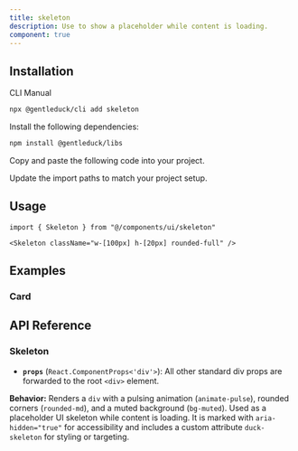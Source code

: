 ```yaml
---
title: skeleton
description: Use to show a placeholder while content is loading.
component: true
---
```


<ComponentPreview name="skeleton-1" description="A skeleton component." />

## Installation

<Tabs defaultValue="cli">

<TabsList>
  <TabsTrigger value="cli">CLI</TabsTrigger>
  <TabsTrigger value="manual">Manual</TabsTrigger>
</TabsList>
<TabsContent value="cli">

```bash
npx @gentleduck/cli add skeleton
```

</TabsContent>

<TabsContent value="manual">

<Steps>

<Step>Install the following dependencies:</Step>

```bash
npm install @gentleduck/libs 
```

<Step>Copy and paste the following code into your project.</Step>

<ComponentSource name="skeleton" />

<Step>Update the import paths to match your project setup.</Step>

</Steps>

</TabsContent>

</Tabs>

## Usage

```tsx
import { Skeleton } from "@/components/ui/skeleton"
```

```tsx
<Skeleton className="w-[100px] h-[20px] rounded-full" />
```

## Examples

### Card

<ComponentPreview
  name="skeleton-2"
  description="A card with skeleton showing a loading state."
/>

## API Reference

### **Skeleton**

* **`props`** (`React.ComponentProps<'div'>`): All other standard div props are forwarded to the root `<div>` element.

**Behavior:**
Renders a `div` with a pulsing animation (`animate-pulse`), rounded corners (`rounded-md`), and a muted background (`bg-muted`). Used as a placeholder UI skeleton while content is loading. It is marked with `aria-hidden="true"` for accessibility and includes a custom attribute `duck-skeleton` for styling or targeting.
